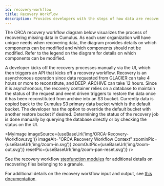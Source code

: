 ```yaml
---
id: recovery-workflow
title: Recovery Workflow
description: Provides developers with the steps of how data are recovered.
---
```



The ORCA recovery workflow diagram below visualizes the process of
recovering missing data in Cumulus. As each user organization will
have unique needs when recovering data, the diagram provides details
on which components can be modified and which components should not
be modified. Refer to the legend on the diagram for details on which
components can be modified.

A developer kicks off the recovery processes manually via the UI,
which then triggers an API that kicks off a recovery workflow. Recovery is an asynchronous operation since data
requested from GLACIER can take 4 hours or more to reconstitute,
and DEEP_ARCHIVE can take 12 hours. 
Since it is asynchronous, the recovery container
relies on a database to maintain the status of the request and event
driven triggers to restore the data once it has been reconstituted
from archive into an S3 bucket. Currently data is copied back to the
Cumulus S3 primary data bucket which is the default bucket. The developer 
has the option to override the default bucket with another restore bucket if desired. 
Determining the status of the recovery job is done manually by querying the database
directly or by checking the status on the UI.

<MyImage
    imageSource={useBaseUrl('img/ORCA-Recovery-Workflow.svg')}
    imageAlt="ORCA Recovery Workflow Context"
    zoomInPic={useBaseUrl('img/zoom-in.svg')}
    zoomOutPic={useBaseUrl('img/zoom-out.svg')}
    resetPic={useBaseUrl('img/zoom-pan-reset.svg')}
/>

See the recovery workflow [stepfunction modules](https://github.com/nasa/cumulus-orca/tree/master/modules/workflows/OrcaRecoveryWorkflow) 
for additional details on recovering files belonging to a granule.

For additional details on the recovery workflow input and output, see [this documentation](https://nasa.github.io/cumulus-orca/docs/operator/data-recovery#recovery-workflow-input-and-output-examples).